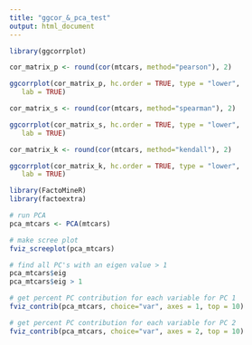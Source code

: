 ---
title: "ggcor_&_pca_test"
output: html_document
---

```{r}
library(ggcorrplot)
```

```{r}
cor_matrix_p <- round(cor(mtcars, method="pearson"), 2)
```

```{r}
ggcorrplot(cor_matrix_p, hc.order = TRUE, type = "lower",
   lab = TRUE)
```

```{r}
cor_matrix_s <- round(cor(mtcars, method="spearman"), 2)
```

```{r}
ggcorrplot(cor_matrix_s, hc.order = TRUE, type = "lower",
   lab = TRUE)
```

```{r}
cor_matrix_k <- round(cor(mtcars, method="kendall"), 2)
```

```{r}
ggcorrplot(cor_matrix_k, hc.order = TRUE, type = "lower",
   lab = TRUE)
```

```{r}
library(FactoMineR)
library(factoextra)
```

```{r}
# run PCA
pca_mtcars <- PCA(mtcars)
```

```{r}
# make scree plot
fviz_screeplot(pca_mtcars)
```

```{r}
# find all PC's with an eigen value > 1
pca_mtcars$eig
pca_mtcars$eig > 1
```

```{r}
# get percent PC contribution for each variable for PC 1 
fviz_contrib(pca_mtcars, choice="var", axes = 1, top = 10)
```

```{r}
# get percent PC contribution for each variable for PC 2
fviz_contrib(pca_mtcars, choice="var", axes = 2, top = 10)
```

